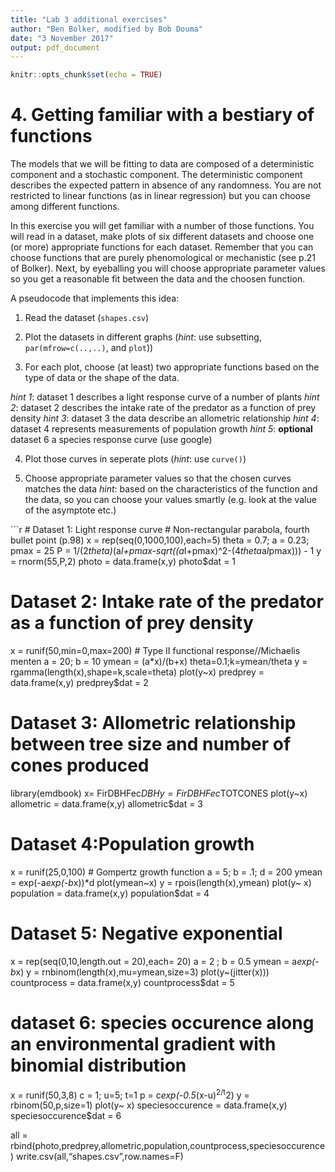 ```yaml
---
title: "Lab 3 additional exercises"
author: "Ben Bolker, modified by Bob Douma"
date: "3 November 2017"
output: pdf_document
---
```


```r
knitr::opts_chunk$set(echo = TRUE)
```

# 4. Getting familiar with a bestiary of functions

The models that we will be fitting to data are composed of a deterministic component and a stochastic component. The deterministic component describes the expected pattern in absence of any randomness. You are not restricted to linear functions (as in linear regression) but you can choose among different functions. 

In this exercise you will get familiar with a number of those functions. You will read in a dataset, make plots of six different datasets and choose one (or more) appropriate functions for each dataset. Remember that you can choose functions that are purely phenomological or mechanistic (see p.21 of Bolker). Next, by eyeballing you will choose appropriate parameter values so you get a reasonable fit between the data and the choosen function.


A pseudocode that implements this idea:

1. Read the dataset (`shapes.csv`)

2. Plot the datasets in different graphs (_hint_: use subsetting, `par(mfrow=c(..,..)`, and `plot`))

3. For each plot, choose (at least) two appropriate functions based on the type of data or the shape of the data.

  _hint 1_: dataset 1 describes a light response curve of a number of plants
  _hint 2_: dataset 2 describes the intake rate of the predator as a function of prey density
  _hint 3_: dataset 3 the data describe an allometric relationship
  _hint 4_: dataset 4 represents measurements of population growth
  _hint 5_: **optional** dataset 6 a species response curve (use google)
  
4. Plot those curves in seperate plots (_hint_: use `curve()`)

5. Choose appropriate parameter values so that the chosen curves matches the data
  _hint_: based on the characteristics of the function and the data, so you can choose your values smartly     (e.g. look at the value of the asymptote etc.)

```r
# Dataset 1: Light response curve
# Non-rectangular parabola, fourth bullet point (p.98) 
x = rep(seq(0,1000,100),each=5)
theta = 0.7; a = 0.23; pmax = 25
P = 1/(2*theta)*(a*I+pmax-sqrt((a*I+pmax)^2-(4*theta*a*I*pmax))) - 1
y = rnorm(55,P,2)
photo = data.frame(x,y)
photo$dat = 1

# Dataset 2: Intake rate of the predator as a function of prey density
x = runif(50,min=0,max=200)
# Type II functional response//Michaelis menten
a = 20; b = 10
ymean = (a*x)/(b+x)
theta=0.1;k=ymean/theta
y = rgamma(length(x),shape=k,scale=theta)
plot(y~x)
predprey = data.frame(x,y)
predprey$dat = 2

# Dataset 3: Allometric relationship between tree size and number of cones produced
library(emdbook)
x= FirDBHFec$DBH
y =FirDBHFec$TOTCONES
plot(y~x)
allometric = data.frame(x,y)
allometric$dat = 3

# Dataset 4:Population growth
x = runif(25,0,100)
# Gompertz growth function
a = 5; b = .1; d = 200
ymean = exp(-a*exp(-b*x))*d
plot(ymean~x)
y = rpois(length(x),ymean)
plot(y~ x)
population = data.frame(x,y)
population$dat = 4

# Dataset 5: Negative exponential
x = rep(seq(0,10,length.out = 20),each= 20)
a = 2 ; b = 0.5
ymean = a*exp(-b*x)
y = rnbinom(length(x),mu=ymean,size=3)
plot(y~(jitter(x)))
countprocess = data.frame(x,y)
countprocess$dat = 5

# dataset 6: species occurence along an environmental gradient with binomial distribution
x = runif(50,3,8)
c = 1; u=5; t=1
p = c*exp(-0.5*(x-u)^2/t^2)
y = rbinom(50,p,size=1)
plot(y~ x)
speciesoccurence = data.frame(x,y)
speciesoccurence$dat = 6

all = rbind(photo,predprey,allometric,population,countprocess,speciesoccurence)
write.csv(all,"shapes.csv",row.names=F)
